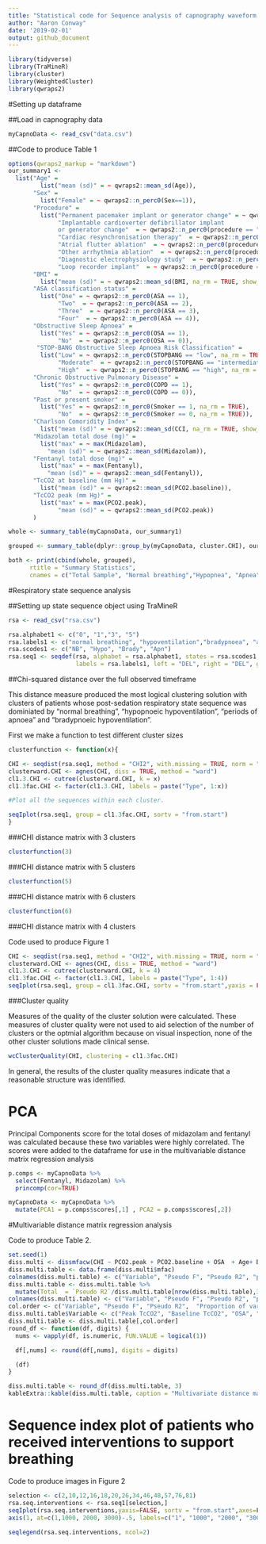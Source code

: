 ```yaml
---
title: "Statistical code for Sequence analysis of capnography waveform abnormalities"
author: "Aaron Conway"
date: '2019-02-01'
output: github_document
---
```


```r
library(tidyverse)
library(TraMineR)
library(cluster)
library(WeightedCluster)
library(qwraps2)
```

#Setting up dataframe

##Load in capnography data

```r
myCapnoData <- read_csv("data.csv")
```

##Code to produce Table 1

```r
options(qwraps2_markup = "markdown")
our_summary1 <-
  list("Age" =
         list("mean (sd)" = ~ qwraps2::mean_sd(Age)),
       "Sex" =
         list("Female" = ~ qwraps2::n_perc0(Sex==1)),
       "Procedure" =
         list("Permanent pacemaker implant or generator change" = ~ qwraps2::n_perc0(procedure == "PPM"),
              "Implantable cardioverter defibrillator implant 
              or generator change"  = ~ qwraps2::n_perc0(procedure == "ICD"),
              "Cardiac resynchronisation therapy"  = ~ qwraps2::n_perc0(procedure == "CRT"),
              "Atrial flutter ablation"  = ~ qwraps2::n_perc0(procedure == "flutter"),
              "Other arrhythmia ablation"  = ~ qwraps2::n_perc0(procedure == "RFA"),
              "Diagnostic electrophysiology study"  = ~ qwraps2::n_perc0(procedure == "EPS"),
              "Loop recorder implant"  = ~ qwraps2::n_perc0(procedure == "Loop recorder implant")),
       "BMI" =
         list("mean (sd)" = ~ qwraps2::mean_sd(BMI, na_rm = TRUE, show_n = "never")),
       "ASA classification status" =
         list("One" = ~ qwraps2::n_perc0(ASA == 1),
              "Two"  = ~ qwraps2::n_perc0(ASA == 2),
              "Three"  = ~ qwraps2::n_perc0(ASA == 3),
              "Four"  = ~ qwraps2::n_perc0(ASA == 4)),
       "Obstructive Sleep Apnoea" =
         list("Yes" = ~ qwraps2::n_perc0(OSA == 1),
              "No"  = ~ qwraps2::n_perc0(OSA == 0)),
        "STOP-BANG Obstructive Sleep Apnoea Risk Classification" =
         list("Low" = ~ qwraps2::n_perc0(STOPBANG == "low", na_rm = TRUE),
              "Moderate"  = ~ qwraps2::n_perc0(STOPBANG == "intermediate", na_rm = TRUE),
              "High"  = ~ qwraps2::n_perc0(STOPBANG == "high", na_rm = TRUE)),
       "Chronic Obstructive Pulmonary Disease" =
         list("Yes" = ~ qwraps2::n_perc0(COPD == 1),
              "No"  = ~ qwraps2::n_perc0(COPD == 0)),
       "Past or present smoker" =
         list("Yes" = ~ qwraps2::n_perc0(Smoker == 1, na_rm = TRUE),
              "No"  = ~ qwraps2::n_perc0(Smoker == 0, na_rm = TRUE)),
       "Charlson Comoridity Index" =
         list("mean (sd)" = ~ qwraps2::mean_sd(CCI, na_rm = TRUE, show_n = "never")),
       "Midazolam total dose (mg)" =
         list("max" = ~ max(Midazolam),
           "mean (sd)" = ~ qwraps2::mean_sd(Midazolam)),
       "Fentanyl total dose (mg)" =
         list("max" = ~ max(Fentanyl),
           "mean (sd)" = ~ qwraps2::mean_sd(Fentanyl)),
       "TcCO2 at baseline (mm Hg)" =
         list("mean (sd)" = ~ qwraps2::mean_sd(PCO2.baseline)),
       "TcCO2 peak (mm Hg)" =
         list("max" = ~ max(PCO2.peak),
              "mean (sd)" = ~ qwraps2::mean_sd(PCO2.peak))
       )

whole <- summary_table(myCapnoData, our_summary1)

grouped <- summary_table(dplyr::group_by(myCapnoData, cluster.CHI), our_summary1)

```

```r
both <- print(cbind(whole, grouped),
      rtitle = "Summary Statistics",
      cnames = c("Total Sample", "Normal breathing","Hypopnea", "Apnea", "Bradypnea"))
```


#Respiratory state sequence analysis

##Setting up state sequence object using TraMineR
  
```r
rsa <- read_csv("rsa.csv")
```


```r
rsa.alphabet1 <- c("0", "1","3", "5")
rsa.labels1 <- c("normal breathing", "hypoventilation","bradypnoea", "apnoea")
rsa.scodes1 <- c("NB", "Hypo", "Brady", "Apn")
rsa.seq1 <- seqdef(rsa, alphabet = rsa.alphabet1, states = rsa.scodes1, 
                   labels = rsa.labels1, left = "DEL", right = "DEL", gaps = "DEL", fill = TRUE)
```
 
 
##Chi-squared distance over the full observed timeframe

This distance measure produced the most logical clustering solution with clusters of patients whose post-sedation respiratory state sequence was dominiated by "normal breathing", "hypopnoeic hypoventilation", "periods of apnoea" and "bradypnoeic hypoventilation".

First we make a function to test different cluster sizes
```r
clusterfunction <- function(x){

CHI <- seqdist(rsa.seq1, method = "CHI2", with.missing = TRUE, norm = "auto",  step = max(seqlength(rsa.seq1)))
clusterward.CHI <- agnes(CHI, diss = TRUE, method = "ward")
cl1.3.CHI <- cutree(clusterward.CHI, k = x)
cl1.3fac.CHI <- factor(cl1.3.CHI, labels = paste("Type", 1:x))

#Plot all the sequences within each cluster.

seqIplot(rsa.seq1, group = cl1.3fac.CHI, sortv = "from.start")
}
```


###CHI distance matrix with 3 clusters
```r
clusterfunction(3)
```

###CHI distance matrix with 5 clusters
```r
clusterfunction(5)
```

###CHI distance matrix with 6 clusters
```r
clusterfunction(6)
```

###CHI distance matrix with 4 clusters

Code used to produce Figure 1
```r
CHI <- seqdist(rsa.seq1, method = "CHI2", with.missing = TRUE, norm = "auto",  step = max(seqlength(rsa.seq1)))
clusterward.CHI <- agnes(CHI, diss = TRUE, method = "ward")
cl1.3.CHI <- cutree(clusterward.CHI, k = 4)
cl1.3fac.CHI <- factor(cl1.3.CHI, labels = paste("Type", 1:4))
seqIplot(rsa.seq1, group = cl1.3fac.CHI, sortv = "from.start",yaxis = FALSE, with.legend=TRUE, xtstep=1000)
```



###Cluster quality 

Measures of the quality of the cluster solution were calculated. These measures of cluster quality were not used to aid selection of the number of clusters or the optmial algorithm because on visual inspection, none of the other cluster solutions made clinical sense. 
```r
wcClusterQuality(CHI, clustering = cl1.3fac.CHI)
```

In general, the results of the cluster quality measures indicate that a reasonable structure was identified.


# PCA

Principal Components score for the total doses of midazolam and fentanyl was calculated because these two variables were highly correlated. The scores were added to the dataframe for use in the multivariable distance matrix regression analysis

```r
p.comps <- myCapnoData %>% 
  select(Fentanyl, Midazolam) %>%
  princomp(cor=TRUE)

myCapnoData <- myCapnoData %>%
  mutate(PCA1 = p.comps$scores[,1] , PCA2 = p.comps$scores[,2])
```


#Multivariable distance matrix regression analysis

Code to produce Table 2.

```r
set.seed(1)
diss.multi <- dissmfacw(CHI ~ PCO2.peak + PCO2.baseline + OSA  + Age+ BMI + Sex + DOSA  + PCA1 + PCA2 + Smoker + COPD + CCI + intervention + STOPBANG + Emergency + SPO, data = myCapnoData, R = 1000)
diss.multi.table <- data.frame(diss.multi$mfac)
colnames(diss.multi.table) <- c("Variable", "Pseudo F", "Pseudo R2", "p value")
diss.multi.table <- diss.multi.table %>% 
  mutate(Total  = `Pseudo R2`/diss.multi.table[nrow(diss.multi.table),3])
colnames(diss.multi.table) <- c("Variable", "Pseudo F", "Pseudo R2", "p value", "Proportion of variance explained")
col.order <- c("Variable", "Pseudo F", "Pseudo R2",  "Proportion of variance explained", "p value")
diss.multi.table$Variable <- c("Peak TcCO2", "Baseline TcCO2", "OSA", "Age", "Body mass index", "Sex", "Day surgery admission", "PCA factor 1 of total sedation doses", "PCA factor 2 of total sedation doses", "Past or present smoker", "COPD", "Charlson comorbidity index score", "Patients who received intervention to support respiration", "STOPBANG (low, intermediate or high risk)", "Emergency admission", "Time above SpO2 97%", "Total")
diss.multi.table <- diss.multi.table[,col.order]
round_df <- function(df, digits) {
  nums <- vapply(df, is.numeric, FUN.VALUE = logical(1))

  df[,nums] <- round(df[,nums], digits = digits)

  (df)
}

diss.multi.table <- round_df(diss.multi.table, 3)
kableExtra::kable(diss.multi.table, caption = "Multivariate distance matrix regression analysis")
```



# Sequence index plot of patients who received interventions to support breathing

Code to produce images in Figure 2

```r
selection <- c(2,10,12,16,18,20,26,34,46,48,57,76,81)
rsa.seq.interventions <- rsa.seq1[selection,]
seqIplot(rsa.seq.interventions,yaxis=FALSE, sortv = "from.start",axes=F, with.legend=F, ylab = "")
axis(1, at=c(1,1000, 2000, 3000)-.5, labels=c("1", "1000", "2000", "3000"))
```


```r
seqlegend(rsa.seq.interventions, ncol=2)
```

